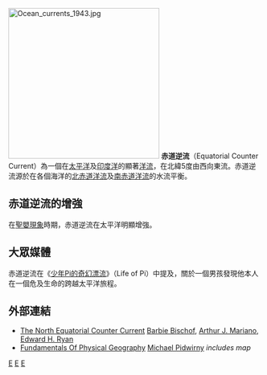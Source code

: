 [[File:Ocean_currents_1943.jpg|300px]]
'''赤道逆流'''（Equatorial Counter Current）為一個在[[太平洋|太平洋]]及[[印度洋|印度洋]]的顯著[[洋流|洋流]]，在北緯5度由西向東流。赤道逆流源於在各個海洋的[[北赤道洋流|北赤道洋流]]及[[南赤道洋流|南赤道洋流]]的水流平衡。

==赤道逆流的增強==
在[[聖嬰現象|聖嬰現象]]時期，赤道逆流在太平洋明顯增強。

==大眾媒體==
赤道逆流在《[[少年Pi的奇幻漂流|少年Pi的奇幻漂流]]》（Life of Pi）中提及，關於一個男孩發現他本人在一個危及生命的跨越太平洋旅程。

==外部連結==
* [http://oceancurrents.rsmas.miami.edu/atlantic/north-equatorial-cc.html The North Equatorial Counter Current] {{Wayback|url=http://oceancurrents.rsmas.miami.edu/atlantic/north-equatorial-cc.html |date=20210421040551 }} [[Barbie_Bischof|Barbie Bischof]], [[Arthur_J._Mariano|Arthur J. Mariano]], [[Edward_H._Ryan|Edward H. Ryan]]
* [http://www.physicalgeography.net/fundamentals/8q.html Fundamentals Of Physical Geography] {{Wayback|url=http://www.physicalgeography.net/fundamentals/8q.html |date=20210226173509 }} [[Michael_Pidwirny|Michael Pidwirny]] ''includes map''

[[Category:洋流|E]]
[[Category:太平洋|E]]
[[Category:印度洋|E]]